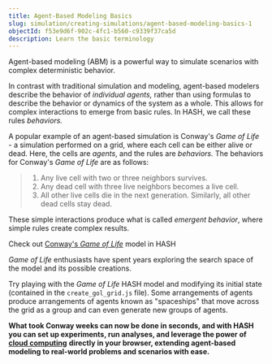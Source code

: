 ```yaml
---
title: Agent-Based Modeling Basics
slug: simulation/creating-simulations/agent-based-modeling-basics-1
objectId: f53e9d6f-902c-4fc1-b560-c9339f37ca5d
description: Learn the basic terminology
---
```


Agent-based modeling \(ABM\) is a powerful way to simulate scenarios with complex deterministic behavior.

In contrast with traditional simulation and modeling, agent-based modelers describe the behavior of _individual agents,_ rather than using formulas to describe the behavior or dynamics of the system as a whole. This allows for complex interactions to emerge from basic rules. In HASH, we call these rules _behaviors._

A popular example of an agent-based simulation is Conway's _Game of Life_ - a simulation performed on a grid, where each cell can be either alive or dead. Here, the cells are _agents_, and the rules are _behaviors._ The behaviors for Conway's _Game of Life_ are as follows:

> 1. Any live cell with two or three neighbors survives.
> 1. Any dead cell with three live neighbors becomes a live cell.
> 1. All other live cells die in the next generation. Similarly, all other dead cells stay dead.

These simple interactions produce what is called _emergent behavior_, where simple rules create complex results.

<Hint style="info">
  
Check out [Conway's _Game of Life_](https://simulation.hash.ai/@hash/conways-game-of-life) model in HASH

</Hint>

_Game of Life_ enthusiasts have spent years exploring the search space of the model and its possible creations.

Try playing with the _Game of Life_ HASH model and modifying its initial state \(contained in the `create_gol_grid.js` file\). Some arrangements of agents produce arrangements of agents known as "spaceships" that move across the grid as a group and can even generate new groups of agents.

**What took Conway weeks can now be done in seconds, and with HASH you can set up experiments, run analyses, and leverage the power of** [**cloud computing**](/cloud) **directly in your browser, extending agent-based modeling to real-world problems and scenarios with ease.**
